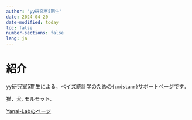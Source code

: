 ```yaml
---
author: 'yy研究室5期生'
date: 2024-04-20
date-modified: today
toc: false
number-sections: false
lang: ja
---
```


# 紹介 {.unnumbered}

yy研究室5期生による，ベイズ統計学のための`{cmdstanr}`サポートページです．

猫．犬. モルモット.

[Yanai-Labのページ](https://yanai-lab.github.io/){.external target="_blank"}
